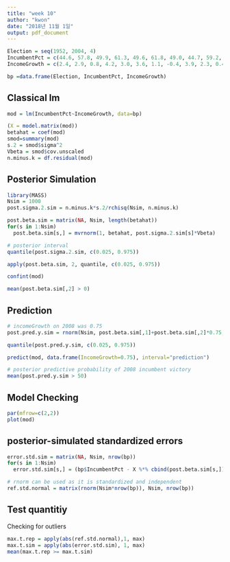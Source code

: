 ```yaml
---
title: "week 10"
author: "kwon"
date: "2018년 11월 1일"
output: pdf_document
---
```


```r
Election = seq(1952, 2004, 4)
IncumbentPct = c(44.6, 57.8, 49.9, 61.3, 49.6, 61.8, 49.0, 44.7, 59.2, 53.9, 46.5, 54.7, 50.3, 51.2)
IncomeGrowth = c(2.4, 2.9, 0.8, 4.2, 3.0, 3.6, 1.1, -0.4, 3.9, 2.3, 0.4, 1.0, 2.4, 1.9)

bp =data.frame(Election, IncumbentPct, IncomeGrowth)
```

## Classical lm
```r
mod = lm(IncumbentPct~IncomeGrowth, data=bp)

(X = model.matrix(mod))
betahat = coef(mod)
smod=summary(mod)
s.2 = smod$sigma^2
Vbeta = smod$cov.unscaled
n.minus.k = df.residual(mod)
```

## Posterior Simulation
```r
library(MASS)
Nsim = 1000
post.sigma.2.sim = n.minus.k*s.2/rchisq(Nsim, n.minus.k)

post.beta.sim = matrix(NA, Nsim, length(betahat))
for(s in 1:Nsim)
  post.beta.sim[s,] = mvrnorm(1, betahat, post.sigma.2.sim[s]*Vbeta)
```

```r
# posterior interval
quantile(post.sigma.2.sim, c(0.025, 0.975))

apply(post.beta.sim, 2, quantile, c(0.025, 0.975))

confint(mod)

mean(post.beta.sim[,2] > 0)
```

## Prediction
```r
# incomeGrowth on 2008 was 0.75
post.pred.y.sim = rnorm(Nsim, post.beta.sim[,1]+post.beta.sim[,2]*0.75,sqrt(post.sigma.2.sim))

quantile(post.pred.y.sim, c(0.025, 0.975))

predict(mod, data.frame(IncomeGrowth=0.75), interval="prediction")

# posterior predictive probability of 2008 incumbent victory
mean(post.pred.y.sim > 50)
```

## Model Checking
```r
par(mfrow=c(2,2))
plot(mod)
```
## posterior-simulated standardized errors
```r
error.std.sim = matrix(NA, Nsim, nrow(bp))
for(s in 1:Nsim)
  error.std.sim[s,] = (bp$IncumbentPct - X %*% cbind(post.beta.sim[s,])) / sqrt(post.sigma.2.sim[s])

# rnorm can be used as it is standardized and independent
ref.std.normal = matrix(rnorm(Nsim*nrow(bp)), Nsim, nrow(bp))
```

## Test quantitiy
Checking for outliers
```r
max.t.rep = apply(abs(ref.std.normal),1, max)
max.t.sim = apply(abs(error.std.sim), 1, max)
mean(max.t.rep >= max.t.sim)
```



